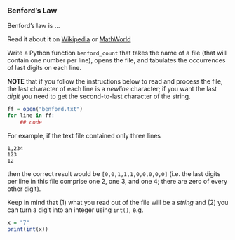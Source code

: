 ### Benford's Law

Benford's law is ...

Read it about it on [Wikipedia](http://en.wikipedia.org/wiki/Benford%27s_law) or
[MathWorld](http://mathworld.wolfram.com/BenfordsLaw.html)

Write a Python function `benford_count` that takes the name of a file (that will contain one number per line), opens the file, and tabulates the occurrences of last digits on each line.

**NOTE** that if you follow the instructions below to read and process the file, the last character of each line is a *newline* character; if you want the last *digit* you need to get the second-to-last character of the string.

```r
ff = open("benford.txt")
for line in ff:
    ## code
```

For example, if the text file contained only three lines
```
1,234
123
12
```
then the correct result would be `[0,0,1,1,1,0,0,0,0,0]` (i.e. the last digits per line in this file comprise one 2, one 3, and one 4; there are zero of every other digit).

Keep in mind that (1) what you read out of the file will be a *string* and (2) you can turn a digit into an integer using `int()`, e.g.

```r
x = "7"
print(int(x))
```
